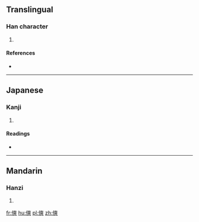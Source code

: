 ==Translingual==

===Han character===
{{Han char|rn=9|rad=人|as=11|sn=13|four=24234|canj=OKKK|ids=⿰亻爽}}

# {{defn|Han|sort=人11}}

====References====
* {{Han ref|kx=0115.030|dkj=01031|dj=0245.010|hdz=10210.090|uh=50B8|ud=20664|bh=DCC4|bd=56516}}

----

==Japanese==

===Kanji===
{{ja-kanji|grade=|rs=人11}}

# {{defn|lang=ja|sort=人11}}

====Readings====
* {{ja-readings|on=[[そう]] (sō), [[しょう]] (shō)|kun=[[わるい]] (warui)}}

----

==Mandarin==

===Hanzi===
{{cmn-hanzi|pin=[[qiǎng]] ([[qiang3]])|wg=ch'iang<sup>3</sup>}}

# {{defn|lang=cmn|sort=人11}}

[[fr:傸]]
[[hu:傸]]
[[pl:傸]]
[[zh:傸]]